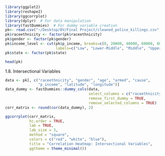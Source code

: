 

```r
library(ggplot2)
library(reshape2)
library(ggcorrplot)
library(dplyr)  # For data manipulation
library(fastDummies)  # For dummy variable creation
pk<- read.csv("~/Desktop/DV/Final Project/cleaned_police_killings.csv", stringsAsFactors=TRUE)
pk$raceethnicity <- factor(pk$raceethnicity)
pk$gender <- factor(pk$gender)
pk$income_level <- cut(pk$p_income, breaks=c(0, 20000, 40000, 60000, 80000, Inf), 
                       labels=c("Low", "Lower-Middle", "Middle", "Upper-Middle", "High"))
pk$state <- factor(pk$state)

head(pk)

```

1.8. Intersectional Variables

```r
data <- pk[, c("raceethnicity", "gender", "age", "armed", "cause", 
               "p_income", "latitude", "longitude")]
data_dummy <- fastDummies::dummy_cols(data, 
                                      select_columns = c("raceethnicity", "gender", "armed", "cause"), 
                                      remove_first_dummy = TRUE, 
                                      remove_selected_columns = TRUE)
corr_matrix <- round(cor(data_dummy), 2)

ggcorrplot(corr_matrix, 
           hc.order = TRUE,  
           lab = TRUE, 
           lab_size = 3, 
           method = "square", 
           colors = c("red", "white", "blue"), 
           title = "Correlation Heatmap: Intersectional Variables",
           ggtheme = theme_minimal())
```



```r

```


```r

```


```r

```


```r

```


```r

```


```r

```


```r

```


```r

```


```r

```

```r

```


```r

```




```r

```

```r

```

```r

```

```r

```

```r

```
